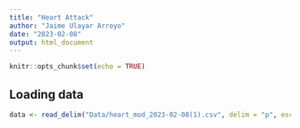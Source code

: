 ```yaml
---
title: "Heart Attack"
author: "Jaime Ulayar Arroyo"
date: "2023-02-08"
output: html_document
---
```


```r
knitr::opts_chunk$set(echo = TRUE)
```

## Loading data

```r
data <- read_delim("Data/heart_mod_2023-02-08(1).csv", delim = "p", escape_double = FALSE, col_types = cols(target = col_logical()), locale = locale(decimal_mark = ",", grouping_mark = "."), trim_ws = TRUE)
```
